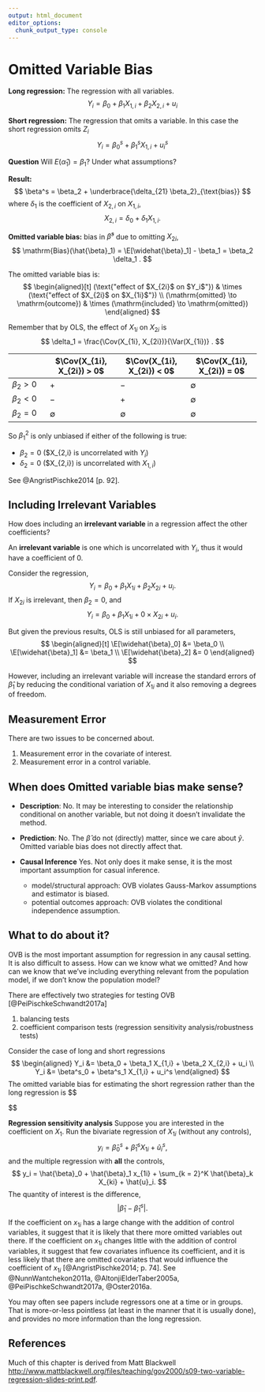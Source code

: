 ```yaml
---
output: html_document
editor_options:
  chunk_output_type: console
---
```


# Omitted Variable Bias

**Long regression:** The regression with all variables.
$$
Y_i = \beta_0 + \beta_1 X_{1,i} + \beta_2 X_{2,i} + u_i
$$

**Short regression:** The regression that omits a variable. In this case the short regression omits $Z_i$
$$
Y_i = \beta^s_0 + \beta^s_1 X_{1,i} + u_i^s
$$

**Question** Will $E(\widehat{\alpha}_1) = \beta_1$? Under what assumptions?

**Result:**
$$
\beta^s = \beta_2 + \underbrace{\delta_{21} \beta_2}_{\text{bias}}
$$
where $\delta_1$ is the coefficient of $X_{2,i}$ on $X_{1,i}$,
$$
X_{2,i} = \delta_0 + \delta_{1} X_{1,i} .
$$

**Omitted variable bias:** bias in $\hat{\beta}^s$ due to omitting $X_{2i}$,
$$
\mathrm{Bias}(\hat{\beta}_1) = \E[\widehat{\beta}_1] - \beta_1 = \beta_2 \delta_1 .
$$

The omitted variable bias is:
$$
\begin{aligned}[t]
(\text{"effect of $X_{2i}$ on $Y_i$"}) & \times (\text{"effect of $X_{2i}$ on $X_{1i}$"}) \\
(\mathrm{omitted} \to \mathrm{outcome}) & \times (\mathrm{included} \to \mathrm{omitted})
\end{aligned}
$$

Remember that by OLS, the effect of $X_{1i}$ on $X_{2i}$ is
$$
\delta_1 = \frac{\Cov(X_{1i}, X_{2i})}{\Var(X_{1i})} .
$$

|                | $\Cov(X_{1i}, X_{2i}) > 0$ | $\Cov(X_{1i}, X_{2i}) < 0$ | $\Cov(X_{1i}, X_{2i}) = 0$ |
| -------------- | -------------------------- | -------------------------- | -------------------------- |
| $\beta_2 > 0$  | $+$                        | $-$                        | $\emptyset$                |
| $\beta_2 < 0$  | $-$                        | $+$                        | $\emptyset$                |
| $\beta_2 = 0$  | $\emptyset$                | $\emptyset$                | $\emptyset$                |

So $\beta^2_1$ is only unbiased if either of the following is true:

-   $\beta_2 = 0$ ($X_{2,i} is uncorrelated with $Y_i$)
-   $\delta_2 = 0$ ($X_{2,i}) is uncorrelated with $X_{1,i}$)

See @AngristPischke2014 [p. 92].

## Including Irrelevant Variables

How does including an **irrelevant variable** in a regression affect the other coefficients?

An **irrelevant variable** is one which is uncorrelated with $Y_i$, thus it would have a coefficient of 0.

Consider the regression,
$$
Y_i = \beta_0 + \beta_1 X_{1i} + \beta_2 X_{2i} + u_i .
$$
If $X_{2i}$ is irrelevant, then $\beta_2 = 0$, and
$$
Y_i = \beta_0 + \beta_1 X_{1i} + 0 \times X_{2i} + u_i .
$$

But given the previous results, OLS is still unbiased for all parameters,
$$
\begin{aligned}[t]
\E[\widehat{\beta}_0] &= \beta_0 \\
\E[\widehat{\beta}_1] &= \beta_1 \\
\E[\widehat{\beta}_2] &= 0
\end{aligned}
$$

However, including an irrelevant variable will increase the standard errors of $\hat{\beta}_1$ by reducing the conditional variation of $X_{1i}$ and it also removing a degrees of freedom.

## Measurement Error

There are two issues to be concerned about.

1.  Measurement error in the covariate of interest.
1.  Measurement error in a control variable.

## When does Omitted variable bias make sense?

-   **Description**: No. It may be interesting to consider the relationship conditional on another variable, but not doing it doesn't invalidate the method.

-   **Prediction**: No. The $\hat{\beta}$ do not (directly) matter, since we care about $\hat{y}$. Omitted variable bias does not directly affect that.

-   **Causal Inference** Yes. Not only does it make sense, it is the most important assumption for casual inference.

    -   model/structural approach: OVB violates Gauss-Markov assumptions and estimator is biased.
    -   potential outcomes approach: OVB violates the conditional independence assumption.

## What to do about it?

OVB is the most important assumption for regression in any causal setting.
It is also difficult to assess.
How can we know what we omitted? And how can we know that we've including everything relevant from the population model, if we don't know the population model?

There are effectively two strategies for testing OVB [@PeiPischkeSchwandt2017a]

1.  balancing tests
1.  coefficient comparison tests (regression sensitivity analysis/robustness tests)

Consider the case of long and short regressions
$$
\begin{aligned}
Y_i &= \beta_0 + \beta_1 X_{1,i} + \beta_2 X_{2,i} + u_i \\
Y_i &= \beta^s_0 + \beta^s_1 X_{1,i} + u_i^s
\end{aligned}
$$
The omitted variable bias for estimating the short regression rather than the long regression is
$$

$$

**Regression sensitivity analysis** Suppose you are interested in the coefficient on $X_1$. Run the bivariate regression of $X_{1i}$ (without any controls),
$$
y_i = \hat{\beta}_0^s + \hat{\beta}_1^s X_{1i} + \hat{u}_i^s ,
$$
and the multiple regression with **all** the controls,
$$
y_i = \hat{\beta}_0 + \hat{\beta}_1 x_{1i} + \sum_{k = 2}^K \hat{\beta}_k X_{ki} + \hat{u}_i.
$$
The quantity of interest is the difference,
$$
|\hat{\beta}_{1} - \hat{\beta}_{1}^s| .
$$
If the coefficient on $x_{1i}$ has a large change with the addition of control variables, it suggest that it is likely that there more omitted variables out there.
If the coefficient on $x_{1i}$ changes little with the addition of control variables, it suggest that few covariates influence its coefficient, and it is less likely that there are omitted covariates that would influence the coefficient of $x_{1i}$ [@AngristPischke2014; p. 74].
See @NunnWantchekon2011a, @AltonjiElderTaber2005a, @PeiPischkeSchwandt2017a, @Oster2016a.

You may often see papers include regressors one at a time or in groups.
That is more-or-less pointless (at least in the manner that it is usually done), and provides no more information than the long regression.

## References

Much of this chapter is derived from Matt Blackwell <http://www.mattblackwell.org/files/teaching/gov2000/s09-two-variable-regression-slides-print.pdf>.
